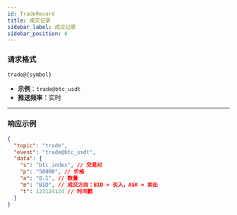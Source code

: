 ```yaml
---
id: TradeRecord
title: 成交记录
sidebar_label: 成交记录
sidebar_position: 8
---
```


### 请求格式

```
trade@{symbol}
```

- **示例**：`trade@btc_usdt`
- **推送频率**：实时

---

### 响应示例

```json title="响应"
{
  "topic": "trade",
  "event": "trade@btc_usdt",
  "data": {
    "s": "btc_index", // 交易对
    "p": "50000", // 价格
    "a": "0.1", // 数量
    "m": "BID", // 成交方向：BID = 买入，ASK = 卖出
    "t": 123124124 // 时间戳
  }
}
```